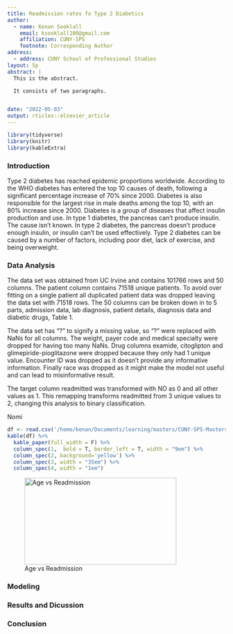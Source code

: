 ```yaml
---
title: Readmission rates fo Type 2 Diabetics
author:
  - name: Kenan Sooklall
    email: ksooklall100@gmail.com
    affiliation: CUNY-SPS
    footnote: Corresponding Author
address:
  - address: CUNY School of Professional Studies
layout: 5p
abstract: |
  This is the abstract.

  It consists of two paragraphs.


date: "2022-05-03"
output: rticles::elsevier_article
---
```

```r
library(tidyverse)
library(knitr)
library(kableExtra)
```

### Introduction

Type 2 diabetes has reached epidemic proportions worldwide. According to the WHO diabetes has entered the top 10 causes of death, following a significant percentage increase of 70% since 2000. Diabetes is also responsible for the largest rise in male deaths among the top 10, with an 80% increase since 2000. Diabetes is a group of diseases that affect insulin production and use. In type 1 diabetes, the pancreas can’t produce insulin. The cause isn’t known. In type 2 diabetes, the pancreas doesn’t produce enough insulin, or insulin can’t be used effectively. Type 2 diabetes can be caused by a number of factors, including poor diet, lack of exercise, and being overweight.

### Data Analysis

The data set was obtained from UC Irvine and contains 101766 rows and 50 columns. The patient column contains 71518 unique patients. To avoid over fitting on a single patient all duplicated patient data was dropped leaving the data set with 71518 rows. The 50 columns can be broken down in to 5 parts, admission data, lab diagnosis, patient details, diagnosis data and diabetic drugs, Table 1.

The data set has "?" to signify a missing value, so "?" were replaced with NaNs for all columns. The weight, payer code and medical specialty were dropped for having too many NaNs. Drug columns examide, citoglipton and glimepiride-pioglitazone were dropped because they only had 1 unique value.
Encounter ID was dropped as it doesn't provide any informative information. Finally race was dropped as it might make the model not useful and can lead to misinformative result.

The target column readmitted was transformed with NO as 0 and all other values as 1. This remapping transforms readmitted from 3 unique values to 2, changing this analysis to binary classification.

Nomi

\clearpage
\onecolumn

```r
df <- read.csv('/home/kenan/Documents/learning/masters/CUNY-SPS-Masters-DS/DATA_698/column_data.csv')
kable(df) %>% 
  kable_paper(full_width = F) %>% 
  column_spec(1,  bold = T, border_left = T, width = "9em") %>% 
  column_spec(2, background='yellow') %>%
  column_spec(3, width = "35em") %>% 
  column_spec(4, width = "1em")
```

\clearpage
\twocolumn

![Age vs Readmission](/home/kenan/Documents/learning/masters/CUNY-SPS-Masters-DS/DATA_698/graphs/age.jpg){#id .class width=350 height=200px}

### Modeling


### Results and Dicussion


### Conclusion

